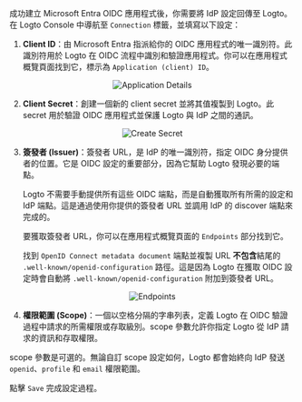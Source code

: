 
成功建立 Microsoft Entra OIDC 應用程式後，你需要將 IdP 設定回傳至 Logto。在 Logto Console 中導航至 `Connection` 標籤，並填寫以下設定：

1. **Client ID**：由 Microsoft Entra 指派給你的 OIDC 應用程式的唯一識別符。此識別符用於 Logto 在 OIDC 流程中識別和驗證應用程式。你可以在應用程式概覽頁面找到它，標示為 `Application (client) ID`。

<center>
  <img src={applicationDetails} alt="Application Details" />
</center>

2. **Client Secret**：創建一個新的 client secret 並將其值複製到 Logto。此 secret 用於驗證 OIDC 應用程式並保護 Logto 與 IdP 之間的通訊。

<center>
  <img src={createSecret} alt="Create Secret" />
</center>

3. **簽發者 (Issuer)**：簽發者 URL，是 IdP 的唯一識別符，指定 OIDC 身分提供者的位置。它是 OIDC 設定的重要部分，因為它幫助 Logto 發現必要的端點。

   Logto 不需要手動提供所有這些 OIDC 端點，而是自動獲取所有所需的設定和 IdP 端點。這是通過使用你提供的簽發者 URL 並調用 IdP 的 discover 端點來完成的。

   要獲取簽發者 URL，你可以在應用程式概覽頁面的 `Endpoints` 部分找到它。

   找到 `OpenID Connect metadata document` 端點並複製 URL **不包含**結尾的 `.well-known/openid-configuration` 路徑。這是因為 Logto 在獲取 OIDC 設定時會自動將 `.well-known/openid-configuration` 附加到簽發者 URL。

<center>
  <img src={endpoints} alt="Endpoints" />
</center>

4. **權限範圍 (Scope)**：一個以空格分隔的字串列表，定義 Logto 在 OIDC 驗證過程中請求的所需權限或存取級別。scope 參數允許你指定 Logto 從 IdP 請求的資訊和存取權限。

scope 參數是可選的。無論自訂 scope 設定如何，Logto 都會始終向 IdP 發送 `openid`、`profile` 和 `email` 權限範圍。

點擊 `Save` 完成設定過程。
